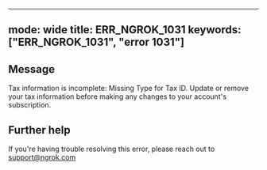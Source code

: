 
---
mode: wide
title: ERR_NGROK_1031
keywords: ["ERR_NGROK_1031", "error 1031"]
---

## Message
Tax information is incomplete: Missing Type for Tax ID. Update or remove your tax information before making any changes to your account's subscription.




## Further help
If you're having trouble resolving this error, please reach out to [support@ngrok.com](mailto:support@ngrok.com?subject=Help%20with%20ERR_NGROK_1031)

